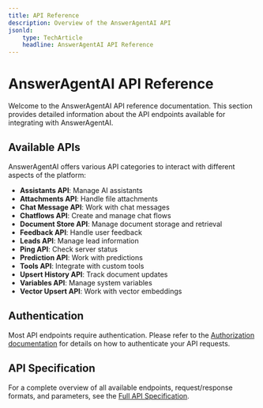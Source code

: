 ```yaml
---
title: API Reference
description: Overview of the AnswerAgentAI API
jsonld:
    type: TechArticle
    headline: AnswerAgentAI API Reference
---
```


# AnswerAgentAI API Reference

Welcome to the AnswerAgentAI API reference documentation. This section provides detailed information about the API endpoints available for integrating with AnswerAgentAI.

## Available APIs

AnswerAgentAI offers various API categories to interact with different aspects of the platform:

-   **Assistants API**: Manage AI assistants
-   **Attachments API**: Handle file attachments
-   **Chat Message API**: Work with chat messages
-   **Chatflows API**: Create and manage chat flows
-   **Document Store API**: Manage document storage and retrieval
-   **Feedback API**: Handle user feedback
-   **Leads API**: Manage lead information
-   **Ping API**: Check server status
-   **Prediction API**: Work with predictions
-   **Tools API**: Integrate with custom tools
-   **Upsert History API**: Track document updates
-   **Variables API**: Manage system variables
-   **Vector Upsert API**: Work with vector embeddings

## Authentication

Most API endpoints require authentication. Please refer to the [Authorization documentation](/docs/developers/authorization/app-level) for details on how to authenticate your API requests.

## API Specification

For a complete overview of all available endpoints, request/response formats, and parameters, see the [Full API Specification](/docs/api/full-api-spec).
